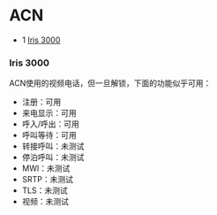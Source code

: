 # ACN 

 

* 1 [Iris 3000](#iris-3000)

### Iris 3000

ACN使用的视频电话，但一旦解锁，下面的功能似乎可用：

* 注册：可用
* 来电显示：可用
* 呼入/呼出：可用
* 呼叫等待：可用
* 转接呼叫：未测试
* 停泊呼叫：未测试
* MWI：未测试
* SRTP：未测试
* TLS：未测试
* 视频：未测试
